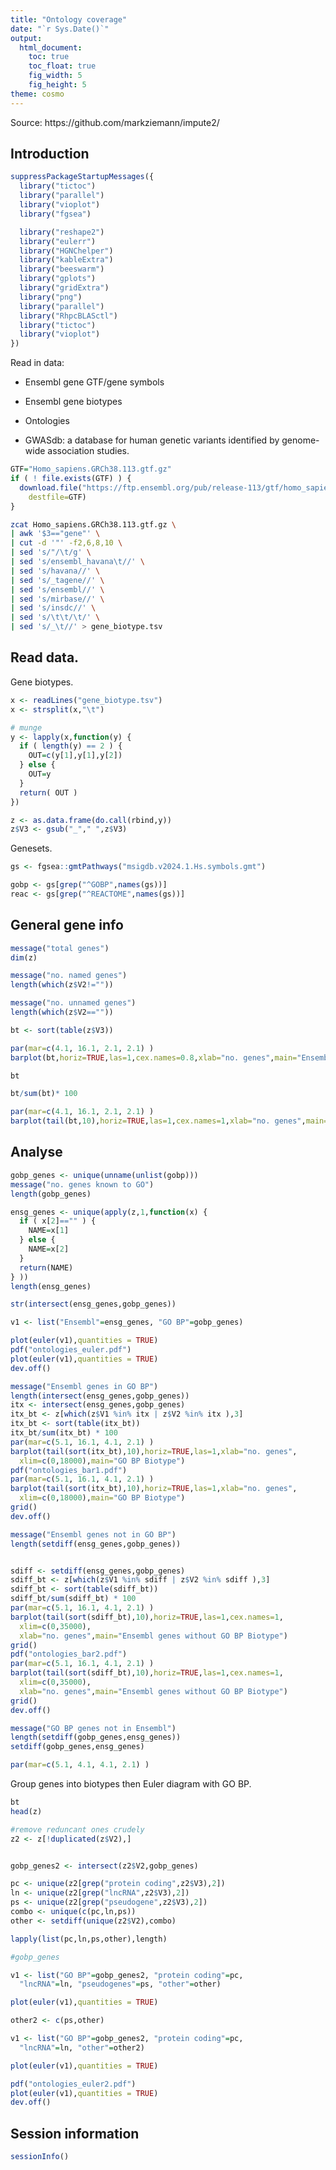 ```yaml
---
title: "Ontology coverage"
date: "`r Sys.Date()`"
output:
  html_document:
    toc: true
    toc_float: true
    fig_width: 5
    fig_height: 5
theme: cosmo
---
```


Source: https://github.com/markziemann/impute2/

## Introduction

```r

suppressPackageStartupMessages({
  library("tictoc")
  library("parallel")
  library("vioplot")
  library("fgsea")

  library("reshape2")
  library("eulerr")
  library("HGNChelper")
  library("kableExtra")
  library("beeswarm")
  library("gplots")
  library("gridExtra")
  library("png")
  library("parallel")
  library("RhpcBLASctl")
  library("tictoc")
  library("vioplot")
})

```

Read in data:

* Ensembl gene GTF/gene symbols

* Ensembl gene biotypes

* Ontologies

* GWASdb: a database for human genetic variants identified by genome-wide association studies.

```r

GTF="Homo_sapiens.GRCh38.113.gtf.gz"
if ( ! file.exists(GTF) ) {
  download.file("https://ftp.ensembl.org/pub/release-113/gtf/homo_sapiens/Homo_sapiens.GRCh38.113.gtf.gz",
    destfile=GTF)
}

```

```bash

zcat Homo_sapiens.GRCh38.113.gtf.gz \
| awk '$3=="gene"' \
| cut -d '"' -f2,6,8,10 \
| sed 's/"/\t/g' \
| sed 's/ensembl_havana\t//' \
| sed 's/havana//' \
| sed 's/_tagene//' \
| sed 's/ensembl//' \
| sed 's/mirbase//' \
| sed 's/insdc//' \
| sed 's/\t\t/\t/' \
| sed 's/_\t//' > gene_biotype.tsv

```

## Read data.

Gene biotypes.

```r

x <- readLines("gene_biotype.tsv")
x <- strsplit(x,"\t")

# munge
y <- lapply(x,function(y) {
  if ( length(y) == 2 ) {
    OUT=c(y[1],y[1],y[2])
  } else {
    OUT=y
  }
  return( OUT )
})

z <- as.data.frame(do.call(rbind,y))
z$V3 <- gsub("_"," ",z$V3)

```

Genesets.

```r

gs <- fgsea::gmtPathways("msigdb.v2024.1.Hs.symbols.gmt")

gobp <- gs[grep("^GOBP",names(gs))]
reac <- gs[grep("^REACTOME",names(gs))]

```

## General gene info

```r

message("total genes")
dim(z)

message("no. named genes")
length(which(z$V2!=""))

message("no. unnamed genes")
length(which(z$V2==""))

bt <- sort(table(z$V3))

par(mar=c(4.1, 16.1, 2.1, 2.1) )
barplot(bt,horiz=TRUE,las=1,cex.names=0.8,xlab="no. genes",main="Ensembl Biotype")

bt

bt/sum(bt)* 100

```

```r

par(mar=c(4.1, 16.1, 2.1, 2.1) )
barplot(tail(bt,10),horiz=TRUE,las=1,cex.names=1,xlab="no. genes",main="Ensembl Biotype")

```

## Analyse

```r

gobp_genes <- unique(unname(unlist(gobp)))
message("no. genes known to GO")
length(gobp_genes)

ensg_genes <- unique(apply(z,1,function(x) {
  if ( x[2]=="" ) {
    NAME=x[1]
  } else {
    NAME=x[2]
  }
  return(NAME)
} ))
length(ensg_genes)

str(intersect(ensg_genes,gobp_genes))

v1 <- list("Ensembl"=ensg_genes, "GO BP"=gobp_genes)

plot(euler(v1),quantities = TRUE)
pdf("ontologies_euler.pdf")
plot(euler(v1),quantities = TRUE)
dev.off()

message("Ensembl genes in GO BP")
length(intersect(ensg_genes,gobp_genes))
itx <- intersect(ensg_genes,gobp_genes)
itx_bt <- z[which(z$V1 %in% itx | z$V2 %in% itx ),3]
itx_bt <- sort(table(itx_bt))
itx_bt/sum(itx_bt) * 100
par(mar=c(5.1, 16.1, 4.1, 2.1) )
barplot(tail(sort(itx_bt),10),horiz=TRUE,las=1,xlab="no. genes",
  xlim=c(0,18000),main="GO BP Biotype")
pdf("ontologies_bar1.pdf")
par(mar=c(5.1, 16.1, 4.1, 2.1) )
barplot(tail(sort(itx_bt),10),horiz=TRUE,las=1,xlab="no. genes",
  xlim=c(0,18000),main="GO BP Biotype")
grid()
dev.off()

message("Ensembl genes not in GO BP")
length(setdiff(ensg_genes,gobp_genes))


sdiff <- setdiff(ensg_genes,gobp_genes)
sdiff_bt <- z[which(z$V1 %in% sdiff | z$V2 %in% sdiff ),3]
sdiff_bt <- sort(table(sdiff_bt))
sdiff_bt/sum(sdiff_bt) * 100
par(mar=c(5.1, 16.1, 4.1, 2.1) )
barplot(tail(sort(sdiff_bt),10),horiz=TRUE,las=1,cex.names=1,
  xlim=c(0,35000),
  xlab="no. genes",main="Ensembl genes without GO BP Biotype")
grid()
pdf("ontologies_bar2.pdf")
par(mar=c(5.1, 16.1, 4.1, 2.1) )
barplot(tail(sort(sdiff_bt),10),horiz=TRUE,las=1,cex.names=1,
  xlim=c(0,35000),
  xlab="no. genes",main="Ensembl genes without GO BP Biotype")
grid()
dev.off()

message("GO BP genes not in Ensembl")
length(setdiff(gobp_genes,ensg_genes))
setdiff(gobp_genes,ensg_genes)

par(mar=c(5.1, 4.1, 4.1, 2.1) )

```

Group genes into biotypes then Euler diagram with GO BP.

```r

bt
head(z)

#remove reduncant ones crudely
z2 <- z[!duplicated(z$V2),]


gobp_genes2 <- intersect(z2$V2,gobp_genes)

pc <- unique(z2[grep("protein coding",z2$V3),2])
ln <- unique(z2[grep("lncRNA",z2$V3),2])
ps <- unique(z2[grep("pseudogene",z2$V3),2])
combo <- unique(c(pc,ln,ps))
other <- setdiff(unique(z2$V2),combo)

lapply(list(pc,ln,ps,other),length)

#gobp_genes

v1 <- list("GO BP"=gobp_genes2, "protein coding"=pc,
  "lncRNA"=ln, "pseudogenes"=ps, "other"=other)

plot(euler(v1),quantities = TRUE)

other2 <- c(ps,other)

v1 <- list("GO BP"=gobp_genes2, "protein coding"=pc,
  "lncRNA"=ln, "other"=other2)

plot(euler(v1),quantities = TRUE)

pdf("ontologies_euler2.pdf")
plot(euler(v1),quantities = TRUE)
dev.off()

```

## Session information

```r

sessionInfo()

```
